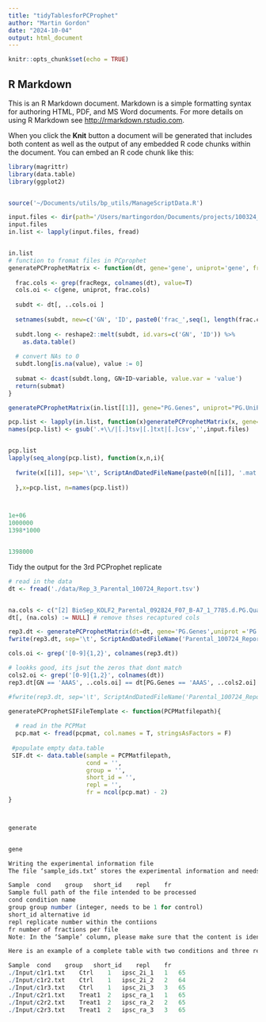 ```yaml
---
title: "tidyTablesforPCProphet"
author: "Martin Gordon"
date: "2024-10-04"
output: html_document
---
```


```r
knitr::opts_chunk$set(echo = TRUE)
```

## R Markdown

This is an R Markdown document. Markdown is a simple formatting syntax for authoring HTML, PDF, and MS Word documents. For more details on using R Markdown see <http://rmarkdown.rstudio.com>.

When you click the **Knit** button a document will be generated that includes both content as well as the output of any embedded R code chunks within the document. You can embed an R code chunk like this:

```r
library(magrittr)
library(data.table)
library(ggplot2)


source('~/Documents/utils/bp_utils/ManageScriptData.R')
```

```r
input.files <- dir(path='/Users/martingordon/Documents/projects/100324_AForget_PCProphetPipeline/data', pattern='*.tsv', full.names = T)
input.files
in.list <- lapply(input.files, fread)


in.list 
# function to fromat files in PCprophet
generatePCProphetMatrix <- function(dt, gene='gene', uniprot='gene', fracRegx='\\[[0-9]{1,2}\\]'){
  
  frac.cols <- grep(fracRegx, colnames(dt), value=T)
  cols.oi <- c(gene, uniprot, frac.cols)
  
  subdt <- dt[, ..cols.oi ]
  
  setnames(subdt, new=c('GN', 'ID', paste0('frac_',seq(1, length(frac.cols), 1))))
  
  subdt.long <- reshape2::melt(subdt, id.vars=c('GN', 'ID')) %>% 
    as.data.table()
  
  # convert NAs to 0
  subdt.long[is.na(value), value := 0]
  
  submat <- dcast(subdt.long, GN+ID~variable, value.var = 'value')
  return(submat)
}

generatePCProphetMatrix(in.list[[1]], gene="PG.Genes", uniprot="PG.UniProtIds")

pcp.list <- lapply(in.list, function(x)generatePCProphetMatrix(x, gene="PG.Genes", uniprot="PG.UniProtIds", fracRegx='\\[[0-9]{1,2}\\]'))
names(pcp.list) <- gsub('.+\\/|[.]tsv|[.]txt|[.]csv','',input.files)


pcp.list
lapply(seq_along(pcp.list), function(x,n,i){
  
  fwrite(x[[i]], sep='\t', ScriptAndDatedFileName(paste0(n[[i]], '.mat.txt')))
  
  },x=pcp.list, n=names(pcp.list))



1e+06
1000000
1398*1000


1398000


```

Tidy the output for the 3rd PCProphet replicate 

```r
# read in the data
dt <- fread('./data/Rep_3_Parental_100724_Report.tsv')


na.cols <- c("[2] BioSep_KOLF2_Parental_092824_F07_B-A7_1_7785.d.PG.Quantity",  "[3] BioSep_KOLF2_Parental_092824_F07_B-A7_1_7787.d.PG.Quantity", "[4] BioSep_KOLF2_Parental_092824_F08_B-A8_1_7782.d.PG.Quantity")
dt[, (na.cols) := NULL] # remove thses recaptured cols

rep3.dt <- generatePCProphetMatrix(dt=dt, gene='PG.Genes',uniprot ='PG.UniProtIds', fracRegx = '[0-9]{1,2}')
fwrite(rep3.dt, sep='\t', ScriptAndDatedFileName('Parental_100724_Report.mat.txt'))

cols.oi <- grep('[0-9]{1,2}', colnames(rep3.dt))

# lookks good, its jsut the zeros that dont match
cols2.oi <- grep('[0-9]{1,2}', colnames(dt)) 
rep3.dt[GN == 'AAAS', ..cols.oi] == dt[PG.Genes == 'AAAS', ..cols2.oi]

#fwrite(rep3.dt, sep='\t', ScriptAndDatedFileName('Parental_100724_Report.mat.txt'))
```



```r
generatePCProphetSIFileTemplate <- function(PCPMatfilepath){
  
  # read in the PCPMat
  pcp.mat <- fread(pcpmat, col.names = T, stringsAsFactors = F)
 
 #populate empty data.table
 SIF.dt <- data.table(sample = PCPMatfilepath,
                      cond = '',
                      group = '',
                      short_id = '',
                      repl = '',
                      fr = ncol(pcp.mat) - 2)
}



generate


gene

Writing the experimental information file
The file ‘sample_ids.txt’ stores the experimental information and needs to contain the following headers:

Sample	cond	group	short_id	repl	fr
Sample full path of the file intended to be processed
cond condition name
group group number (integer, needs to be 1 for control)
short_id alternative id
repl replicate number within the contiions
fr number of fractions per file
Note: In the ‘Sample’ column, please make sure that the content is identical with the testing file name (with the file extension). In the ‘cond’ column, if you have multiple conditions, please label them exactly as ‘Ctrl’, ‘Treat1’, and ‘Treat2’ etc. Failure to do so will cause problems when running PCprophet.

Here is an example of a complete table with two conditions and three replicates:

Sample	cond	group	short_id	repl	fr
./Input/c1r1.txt	Ctrl	1	ipsc_2i_1	1	65
./Input/c1r2.txt	Ctrl	1	ipsc_2i_2	2	64
./Input/c1r3.txt	Ctrl	1	ipsc_2i_3	3	65
./Input/c2r1.txt	Treat1	2	ipsc_ra_1	1	65
./Input/c2r2.txt	Treat1	2	ipsc_ra_2	2	65
./Input/c2r3.txt	Treat1	2	ipsc_ra_3	3	65




```

